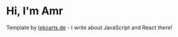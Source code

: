 # Hi, I'm Amr

Template by [lekoarts.de](https://www.lekoarts.de?utm_source=cara&utm_medium=Starter) - I write about JavaScript and React there!
